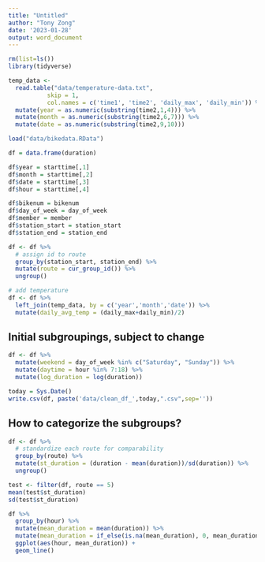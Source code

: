 ```yaml
---
title: "Untitled"
author: "Tony Zong"
date: '2023-01-28'
output: word_document
---
```


```r
rm(list=ls())
library(tidyverse)
```

```r
temp_data <- 
  read.table("data/temperature-data.txt", 
           skip = 1, 
           col.names = c('time1', 'time2', 'daily_max', 'daily_min')) %>% 
  mutate(year = as.numeric(substring(time2,1,4))) %>% 
  mutate(month = as.numeric(substring(time2,6,7))) %>% 
  mutate(date = as.numeric(substring(time2,9,10)))
```

```r
load("data/bikedata.RData")
```

```r
df = data.frame(duration)

df$year = starttime[,1]
df$month = starttime[,2]
df$date = starttime[,3]
df$hour = starttime[,4]

df$bikenum = bikenum
df$day_of_week = day_of_week
df$member = member
df$station_start = station_start
df$station_end = station_end
```

```r
df <- df %>% 
  # assign id to route
  group_by(station_start, station_end) %>% 
  mutate(route = cur_group_id()) %>% 
  ungroup() 
```

```r
# add temperature
df <- df %>% 
  left_join(temp_data, by = c('year','month','date')) %>% 
  mutate(daily_avg_temp = (daily_max+daily_min)/2)
```


## Initial subgroupings, subject to change

```r
df <- df %>% 
  mutate(weekend = day_of_week %in% c("Saturday", "Sunday")) %>% 
  mutate(daytime = hour %in% 7:18) %>% 
  mutate(log_duration = log(duration))
```


```r
today = Sys.Date()
write.csv(df, paste('data/clean_df_',today,".csv",sep=''))
```




## How to categorize the subgroups?

```r
df <- df %>% 
  # standardize each route for comparability
  group_by(route) %>% 
  mutate(st_duration = (duration - mean(duration))/sd(duration)) %>%
  ungroup()

test <- filter(df, route == 5)
mean(test$st_duration)
sd(test$st_duration)
```


```r
df %>% 
  group_by(hour) %>% 
  mutate(mean_duration = mean(duration)) %>%
  mutate(mean_duration = if_else(is.na(mean_duration), 0, mean_duration)) %>% 
  ggplot(aes(hour, mean_duration)) +
  geom_line()
```



































